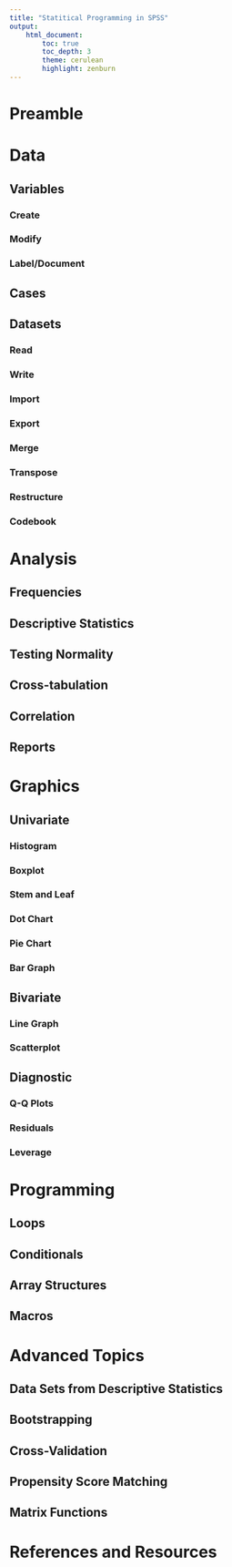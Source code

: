 ```yaml
---
title: "Statitical Programming in SPSS"
output:
    html_document:
        toc: true
        toc_depth: 3
        theme: cerulean
        highlight: zenburn
---
```


# Preamble

# Data

## Variables

### Create

### Modify

### Label/Document

## Cases

## Datasets

### Read

### Write

### Import

### Export

### Merge

### Transpose

### Restructure

### Codebook

# Analysis

## Frequencies

## Descriptive Statistics

## Testing Normality

## Cross-tabulation

## Correlation

## Reports

# Graphics

## Univariate

### Histogram

### Boxplot

### Stem and Leaf

### Dot Chart

### Pie Chart

### Bar Graph

## Bivariate

### Line Graph

### Scatterplot

## Diagnostic

### Q-Q Plots

### Residuals

### Leverage

# Programming

## Loops

## Conditionals

## Array Structures

## Macros

# Advanced Topics

## Data Sets from Descriptive Statistics

## Bootstrapping

## Cross-Validation

## Propensity Score Matching

## Matrix Functions

# References and Resources

